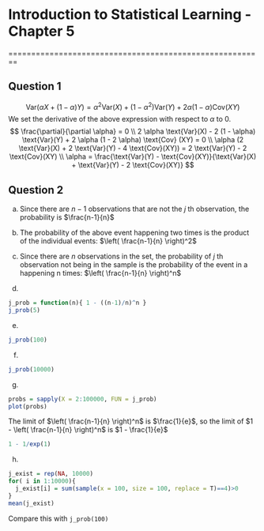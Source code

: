 # Introduction to Statistical Learning - Chapter 5

========================================================

## Question 1
$$ \text{Var}(\alpha X+ (1 - \alpha) Y) = \alpha^2 \text{Var}(X) + (1 - \alpha^2) \text{Var}(Y) + 2 \alpha (1 - \alpha) \text{Cov} (XY) $$
We set the derivative of the above expression with respect to $\alpha$ to 0.
$$
\frac{\partial}{\partial \alpha} = 0 \\
2 \alpha \text{Var}(X) - 2 (1 - \alpha) \text{Var}(Y) + 2 \alpha (1 - 2 \alpha) \text{Cov} (XY) = 0 \\
\alpha (2 \text{Var}(X) + 2 \text{Var}(Y) - 4 \text{Cov}(XY)) = 2 \text{Var}(Y) - 2 \text{Cov}(XY) \\
\alpha = \frac{\text{Var}(Y) - \text{Cov}(XY)}{\text{Var}(X) + \text{Var}(Y) - 2 \text{Cov}(XY)}
$$

## Question 2
a. Since there are $n-1$ observations that are not the $j$ th observation, the probability is $\frac{n-1}{n}$  
b. The probability of the above event happening two times is the product of the individual events: $\left( \frac{n-1}{n} \right)^2$  
c. Since there are $n$ observations in the set, the probability of $j$ th observation not being in the sample is the probability of the event in a happening n times: $\left( \frac{n-1}{n} \right)^n$  

d. 
```r
j_prob = function(n){ 1 - ((n-1)/n)^n }
j_prob(5)
```

e.
```r
j_prob(100)
```

f.
```r
j_prob(10000)
```

g.
```r
probs = sapply(X = 2:100000, FUN = j_prob)
plot(probs)
```

The limit of $\left( \frac{n-1}{n} \right)^n$  is $\frac{1}{e}$, so the limit of $1 - \left( \frac{n-1}{n} \right)^n$ is $1 - \frac{1}{e}$
```r
1 - 1/exp(1)
```

h.
```r
j_exist = rep(NA, 10000)
for( i in 1:10000){
  j_exist[i] = sum(sample(x = 100, size = 100, replace = T)==4)>0
}
mean(j_exist)
```

Compare this with `j_prob(100)`




